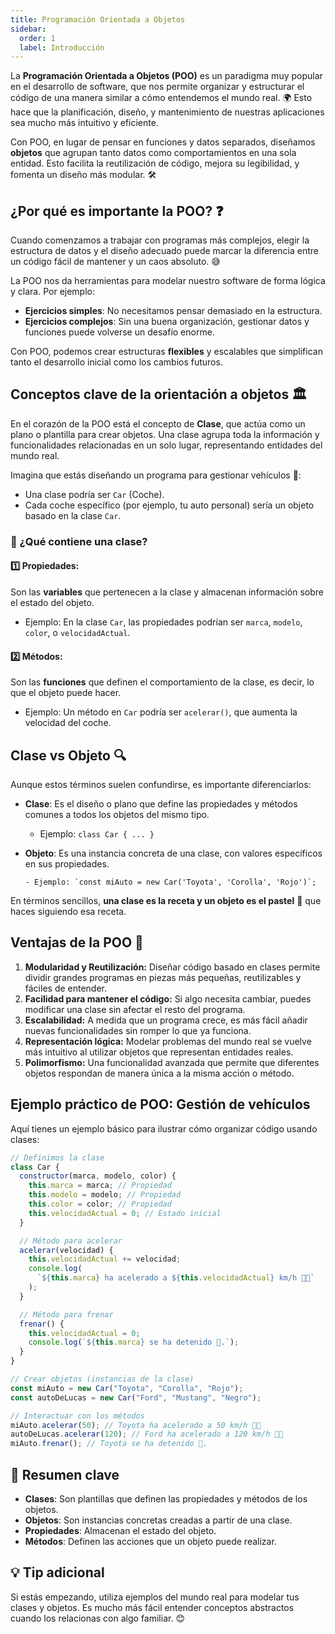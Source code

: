 ```yaml
---
title: Programación Orientada a Objetos
sidebar:
  order: 1
  label: Introducción
---
```


La **Programación Orientada a Objetos (POO)** es un paradigma muy popular en el desarrollo de software, que nos permite organizar y estructurar el código de una manera similar a cómo entendemos el mundo real. 🌍 Esto hace que la planificación, diseño, y mantenimiento de nuestras aplicaciones sea mucho más intuitivo y eficiente.

Con POO, en lugar de pensar en funciones y datos separados, diseñamos **objetos** que agrupan tanto datos como comportamientos en una sola entidad. Esto facilita la reutilización de código, mejora su legibilidad, y fomenta un diseño más modular. 🛠️

## ¿Por qué es importante la POO? ❓

Cuando comenzamos a trabajar con programas más complejos, elegir la estructura de datos y el diseño adecuado puede marcar la diferencia entre un código fácil de mantener y un caos absoluto. 😅

La POO nos da herramientas para modelar nuestro software de forma lógica y clara. Por ejemplo:

- **Ejercicios simples**: No necesitamos pensar demasiado en la estructura.
- **Ejercicios complejos**: Sin una buena organización, gestionar datos y funciones puede volverse un desafío enorme.

Con POO, podemos crear estructuras **flexibles** y escalables que simplifican tanto el desarrollo inicial como los cambios futuros.

## Conceptos clave de la orientación a objetos 🏛️

En el corazón de la POO está el concepto de **Clase**, que actúa como un plano o plantilla para crear objetos. Una clase agrupa toda la información y funcionalidades relacionadas en un solo lugar, representando entidades del mundo real.

Imagina que estás diseñando un programa para gestionar vehículos 🚗:

- Una clase podría ser `Car` (Coche).
- Cada coche específico (por ejemplo, tu auto personal) sería un objeto basado en la clase `Car`.

### 📝 ¿Qué contiene una clase?

#### 1️⃣ Propiedades:

Son las **variables** que pertenecen a la clase y almacenan información sobre el estado del objeto.

- Ejemplo: En la clase `Car`, las propiedades podrían ser `marca`, `modelo`, `color`, o `velocidadActual`.

#### 2️⃣ Métodos:

Son las **funciones** que definen el comportamiento de la clase, es decir, lo que el objeto puede hacer.

- Ejemplo: Un método en `Car` podría ser `acelerar()`, que aumenta la velocidad del coche.

## Clase vs Objeto 🔍

Aunque estos términos suelen confundirse, es importante diferenciarlos:

- **Clase**: Es el diseño o plano que define las propiedades y métodos comunes a todos los objetos del mismo tipo.

  - Ejemplo: `class Car { ... }`

- **Objeto**: Es una instancia concreta de una clase, con valores específicos en sus propiedades.

      - Ejemplo: `const miAuto = new Car('Toyota', 'Corolla', 'Rojo')`;

En términos sencillos, **una clase es la receta y un objeto es el pastel** 🍰 que haces siguiendo esa receta.

## Ventajas de la POO 🌟

1. **Modularidad y Reutilización:**
   Diseñar código basado en clases permite dividir grandes programas en piezas más pequeñas, reutilizables y fáciles de entender.
2. **Facilidad para mantener el código:**
   Si algo necesita cambiar, puedes modificar una clase sin afectar el resto del programa.
3. **Escalabilidad:**
   A medida que un programa crece, es más fácil añadir nuevas funcionalidades sin romper lo que ya funciona.
4. **Representación lógica:**
   Modelar problemas del mundo real se vuelve más intuitivo al utilizar objetos que representan entidades reales.
5. **Polimorfismo:**
   Una funcionalidad avanzada que permite que diferentes objetos respondan de manera única a la misma acción o método.

## Ejemplo práctico de POO: Gestión de vehículos

Aquí tienes un ejemplo básico para ilustrar cómo organizar código usando clases:

```js
// Definimos la clase
class Car {
  constructor(marca, modelo, color) {
    this.marca = marca; // Propiedad
    this.modelo = modelo; // Propiedad
    this.color = color; // Propiedad
    this.velocidadActual = 0; // Estado inicial
  }

  // Método para acelerar
  acelerar(velocidad) {
    this.velocidadActual += velocidad;
    console.log(
      `${this.marca} ha acelerado a ${this.velocidadActual} km/h 🚗💨`
    );
  }

  // Método para frenar
  frenar() {
    this.velocidadActual = 0;
    console.log(`${this.marca} se ha detenido 🛑.`);
  }
}

// Crear objetos (instancias de la clase)
const miAuto = new Car("Toyota", "Corolla", "Rojo");
const autoDeLucas = new Car("Ford", "Mustang", "Negro");

// Interactuar con los métodos
miAuto.acelerar(50); // Toyota ha acelerado a 50 km/h 🚗💨
autoDeLucas.acelerar(120); // Ford ha acelerado a 120 km/h 🚗💨
miAuto.frenar(); // Toyota se ha detenido 🛑.
```

## 🎯 Resumen clave

- **Clases**: Son plantillas que definen las propiedades y métodos de los objetos.
- **Objetos**: Son instancias concretas creadas a partir de una clase.
- **Propiedades**: Almacenan el estado del objeto.
- **Métodos**: Definen las acciones que un objeto puede realizar.

## 💡 Tip adicional

Si estás empezando, utiliza ejemplos del mundo real para modelar tus clases y objetos. Es mucho más fácil entender conceptos abstractos cuando los relacionas con algo familiar. 😊
